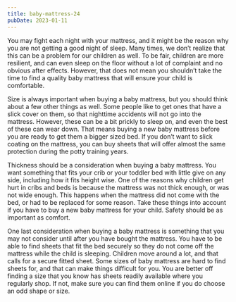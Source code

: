 ```yaml
---
title: baby-mattress-24
pubDate: 2023-01-11
---
```


You may fight each night with your mattress, and it might be the reason why you are not getting a good night of sleep. Many times, we don’t realize that this can be a problem for our children as well. To be fair, children are more resilient, and can even sleep on the floor without a lot of complaint and no obvious after effects. However, that does not mean you shouldn’t take the time to find a quality baby mattress that will ensure your child is comfortable.

Size is always important when buying a baby mattress, but you should think about a few other things as well. Some people like to get ones that have a slick cover on them, so that nighttime accidents will not go into the mattress. However, these can be a bit prickly to sleep on, and even the best of these can wear down. That means buying a new baby mattress before you are ready to get them a bigger sized bed. If you don’t want to slick coating on the mattress, you can buy sheets that will offer almost the same protection during the potty training years.

Thickness should be a consideration when buying a baby mattress. You want something that fits your crib or your toddler bed with little give on any side, including how it fits height wise. One of the reasons why children get hurt in cribs and beds is because the mattress was not thick enough, or was not wide enough. This happens when the mattress did not come with the bed, or had to be replaced for some reason. Take these things into account if you have to buy a new baby mattress for your child. Safety should be as important as comfort.

One last consideration when buying a baby mattress is something that you may not consider until after you have bought the mattress. You have to be able to find sheets that fit the bed securely so they do not come off the mattress while the child is sleeping. Children move around a lot, and that calls for a secure fitted sheet. Some sizes of baby mattress are hard to find sheets for, and that can make things difficult for you. You are better off finding a size that you know has sheets readily available where you regularly shop. If not, make sure you can find them online if you do choose an odd shape or size.